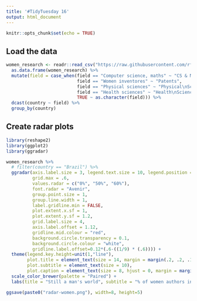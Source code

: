 ```yaml
---
title: '#TidyTuesday 16'
output: html_document
---
```


```r
knitr::opts_chunk$set(echo = TRUE)
```

## Load the data

```r
women_research <- readr::read_csv("https://raw.githubusercontent.com/rfordatascience/tidytuesday/master/data/2019/2019-04-16/women_research.csv") %>% 
  as.data.frame(women_research) %>% 
  mutate(field = case_when(field == "Computer science, maths" ~ "CS & Maths",
                           field == "Women inventores" ~ "Patents",
                           field == "Physical sciences" ~ "Physical\nSciences",
                           field == "Health sciences" ~ "Health\nSciences",
                           TRUE ~ as.character(field))) %>%
  dcast(country ~ field) %>% 
  group_by(country)
```

## Create radar plots

```r
library(reshape2)
library(ggplot2)
library(ggradar)

women_research %>% 
  # filter(country == "Brazil") %>% 
  ggradar(axis.label.size = 3, legend.text.size = 10, legend.position = "right", 
          grid.max = .6,
          values.radar = c("0%", "50%", "60%"),
          font.radar = "Avenir",
          group.point.size = 1,
          group.line.width = 1,
          label.gridline.min = FALSE,
          plot.extent.x.sf = 1,
          plot.extent.y.sf = 1.2,
          grid.label.size = 4,
          axis.label.offset = 1.12,
          gridline.mid.colour = "red",
          background.circle.transparency = 0.1,
          background.circle.colour = "white",
          gridline.label.offset=0.12*(.6-((1/9) * (.6)))) +
  theme(legend.key.height=unit(1,"line"), 
        plot.title = element_text(size = 14, margin = margin(.2, .2, .1, .2, "cm")), 
        plot.subtitle = element_text(size = 10), 
        plot.caption = element_text(size = 8, hjust = 0, margin = margin(.2, .2, .1, .2, "cm"))) +
  scale_color_brewer(palette = "Paired") +
  labs(title = "Still a man's world", subtitle = "% of women authors in Scopus articles and patent applications from 2011-2015", caption = "Sources: \"Gender in the Global Research Landscape\" by Elsevier; The Economist\nVisualization: Briane Samson (Entry for #TidyTuesday)")

ggsave(paste0("radar-women.png"), width=8, height=5)
```
